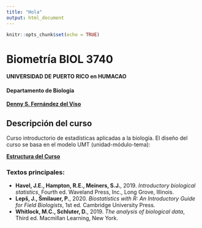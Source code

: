 ```yaml
---
title: "Hola"
output: html_document
---
```


```r
knitr::opts_chunk$set(echo = TRUE)
```

# Biometría BIOL 3740
#### UNIVERSIDAD DE PUERTO RICO en HUMACAO
#### Departamento de Biología
[ __Denny S. Fernández del Viso__](https://sites.google.com/site/hicindicium/home)


## Descripción del curso
Curso introductorio de estadísticas aplicadas a la biología.  El diseño del curso se basa en el modelo UMT (unidad-módulo-tema):  

[ __Estructura del Curso__](https://docs.google.com/spreadsheets/d/1yaoF2FtqcPcSIn-Io9ZxXIEGfXJrqGIKfCN3r7cW3dw/edit?usp=sharing)


### Textos principales:  

* __Havel, J.E., Hampton, R.E., Meiners, S.J.__, 2019. _Introductory biological statistics_, Fourth ed. Waveland Press, Inc., Long Grove, Illinois.  
* __Lepš, J., Šmilauer, P.__, 2020. _Biostatistics with R: An Introductory Guide for Field Biologists_, 1st ed. Cambridge University Press.  
* __Whitlock, M.C., Schluter, D.__, 2019. _The analysis of biological data_, Third ed. Macmillan Learning, New York.
